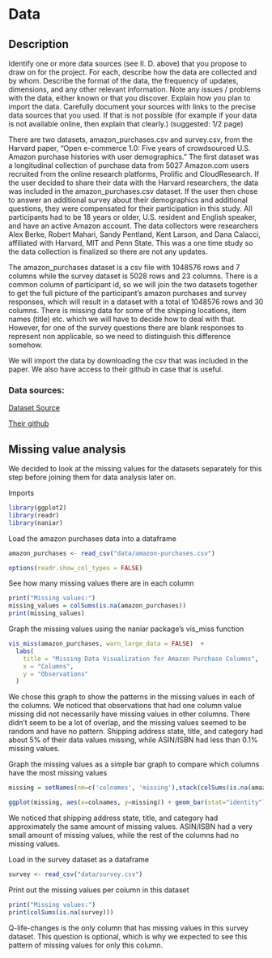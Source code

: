 # Data

## Description
Identify one or more data sources (see II. D. above) that you propose to draw on for the project. For each, describe how the data are collected and by whom. Describe the format of the data, the frequency of updates, dimensions, and any other relevant information. Note any issues / problems with the data, either known or that you discover. Explain how you plan to import the data. Carefully document your sources with links to the precise data sources that you used. If that is not possible (for example if your data is not available online, then explain that clearly.) (suggested: 1/2 page)

There are two datasets, amazon_purchases.csv and survey.csv, from the Harvard paper, “Open e-commerce 1.0: Five years of crowdsourced U.S. Amazon purchase histories with user demographics.” The first dataset was a longitudinal collection of purchase data from 5027 Amazon.com users recruited from the online research platforms, Prolific and CloudResearch. If the user decided to share their data with the Harvard researchers, the data was included in the amazon_purchases.csv dataset. If the user then chose to answer an additional survey about their demographics and additional questions, they were compensated for their participation in this study. All participants had to be 18 years or older, U.S. resident and English speaker, and have an active Amazon account. The data collectors were researchers Alex Berke, Robert Mahari, Sandy Pentland, Kent Larson, and Dana Calacci, affiliated with Harvard, MIT and Penn State. This was a one time study so the data collection is finalized so there are not any updates.

The amazon_purchases dataset is a csv file with 1048576 rows and 7 columns while the survey dataset is 5028 rows and 23 columns. There is a common column of participant id, so we will join the two datasets together to get the full picture of the participant’s amazon purchases and survey responses, which will result in a dataset with a total of 1048576 rows and 30 columns. 
There is missing data for some of the shipping locations, item names (title) etc. which we will have to decide how to deal with that. However, for one of the survey questions there are blank responses to represent non applicable, so we need to distinguish this difference somehow.

We will import the data by downloading the csv that was included in the paper. We also have access to their github in case that is useful. 

### Data sources:
[Dataset Source](https://dataverse.harvard.edu/dataset.xhtml?persistentId=doi:10.7910/DVN/YGLYDY)

[Their github](https://github.com/aberke/amazon-study) 

## Missing value analysis

We decided to look at the missing values for the datasets separately for this step before joining them for data analysis later on.

Imports
```r
library(ggplot2)
library(readr)
library(naniar)
```


Load the amazon purchases data into a dataframe

```r
amazon_purchases <- read_csv("data/amazon-purchases.csv")

options(readr.show_col_types = FALSE)
```

See how many missing values there are in each column
```r
print("Missing values:")
missing_values = colSums(is.na(amazon_purchases))
print(missing_values)
```

Graph the missing values using the naniar package's vis_miss function
```r
vis_miss(amazon_purchases, warn_large_data = FALSE)  +
  labs(
    title = "Missing Data Visualization for Amazon Purchase Columns",
    x = "Columns",
    y = "Observations"
  )
```

We chose this graph to show the patterns in the missing values in each of the columns. We noticed that observations that had one column value missing did not necessarily have missing values in other columns. There didn't seem to be a lot of overlap, and the missing values seemed to be random and have no pattern. Shipping address state, title, and category had about 5% of their data values missing, while ASIN/ISBN had less than 0.1% missing values.

Graph the missing values as a simple bar graph to compare which columns have the most missing values
```r
missing = setNames(nm=c('colnames', 'missing'),stack(colSums(is.na(amazon_purchases)))[2:1])

ggplot(missing, aes(x=colnames, y=missing)) + geom_bar(stat="identity") +ggtitle("Distribution of Missing Values by Column Name for Amazon Purchases") + theme(axis.text.x = element_text(angle = 45, hjust = 1)) + xlab("Columns") + ylab("Number of Missing Values")
```
We noticed that shipping address state, title, and category had approximately the same amount of missing values. ASIN/ISBN had a very small amount of missing values, while the rest of the columns had no missing values.

Load in the survey dataset as a dataframe
```r
survey <- read_csv("data/survey.csv")
```

Print out the missing values per column in this dataset
```r
print("Missing values:")
print(colSums(is.na(survey)))
```
Q-life-changes is the only column that has missing values in this survey dataset. This question is optional, which is why we expected to see this pattern of missing values for only this column.
